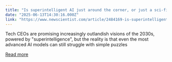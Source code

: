 ```yaml
---
title: "Is superintelligent AI just around the corner, or just a sci-fi dream?"
date: "2025-06-13T14:30:16.000Z"
link: "https://www.newscientist.com/article/2484169-is-superintelligent-ai-just-around-the-corner-or-just-a-sci-fi-dream/?utm_campaign=RSS%7CNSNS&utm_source=NSNS&utm_medium=RSS&utm_content=technology"
---
```


Tech CEOs are promising increasingly outlandish visions of the 2030s, powered by "superintelligence", but the reality is that even the most advanced AI models can still struggle with simple puzzles

[Read more](https://www.newscientist.com/article/2484169-is-superintelligent-ai-just-around-the-corner-or-just-a-sci-fi-dream/?utm_campaign=RSS%7CNSNS&utm_source=NSNS&utm_medium=RSS&utm_content=technology)

